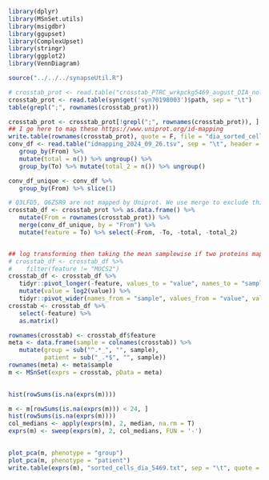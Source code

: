 


```r
library(dplyr)
library(MSnSet.utils)
library(msigdbr)
library(ggupset)
library(ComplexUpset)
library(stringr)
library(ggplot2)
library(VennDiagram)

source("../../../synapseUtil.R")

# crosstab_prot <- read.table("crosstab_PTRC_wrkpckg5469_august_DIA_nolib.txt", sep = "\t")
crosstab_prot <- read.table(syn$get('syn70198003')$path, sep = "\t")
table(grepl(";", rownames(crosstab_prot)))

crosstab_prot <- crosstab_prot[!grepl(";", rownames(crosstab_prot)), ]
## I go here to map these https://www.uniprot.org/id-mapping 
write.table(rownames(crosstab_prot), quote = F, file = "dia_sorted_cells_proteins.txt", col.names = F, row.names = F)
conv_df <- read.table("idmapping_2024_09_26.tsv", sep = "\t", header = T) %>%
   group_by(From) %>%
   mutate(total = n()) %>% ungroup() %>%
   group_by(To) %>% mutate(total_2 = n()) %>% ungroup()

conv_df_unique <- conv_df %>%
   group_by(From) %>% slice(1)

# Q3LFD5, Q6ZSR9 are not mapped by Uniprot. We use merge to exclude this results from crosstab_df
crosstab_df <- crosstab_prot %>% as.data.frame() %>%
   mutate(From = rownames(crosstab_prot)) %>%
   merge(conv_df_unique, by = "From") %>%
   mutate(feature = To) %>% select(-From, -To, -total, -total_2)


## log transforming then taking the mean samplewise if two proteins map to the same gene
# crosstab_df <- crosstab_df %>% 
#    filter(feature != "MOCS2")
crosstab_df <- crosstab_df %>%
   tidyr::pivot_longer(-feature, values_to = "value", names_to = "sample") %>%
   mutate(value = log2(value)) %>%
   tidyr::pivot_wider(names_from = "sample", values_from = "value", values_fn = mean) 
crosstab <- crosstab_df %>%
   select(-feature) %>% 
   as.matrix()

rownames(crosstab) <- crosstab_df$feature
meta <- data.frame(sample = colnames(crosstab)) %>%
   mutate(group = sub("^.*_", "", sample),
          patient = sub("_.*$", "", sample))
rownames(meta) <- meta$sample
m <- MSnSet(exprs = crosstab, pData = meta)
   

hist(rowSums(is.na(exprs(m))))

m <- m[rowSums(is.na(exprs(m))) < 24, ]
hist(rowSums(is.na(exprs(m))))
col_medians <- apply(exprs(m), 2, median, na.rm = T)
exprs(m) <- sweep(exprs(m), 2, col_medians, FUN = '-')

 
plot_pca(m, phenotype = "group")
plot_pca(m, phenotype = "patient")
write.table(exprs(m), "sorted_cells_dia_5469.txt", sep = "\t", quote = F)


```
















